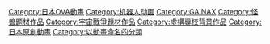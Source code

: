 {{DEFAULTSORT:Toppu o Nerae}}
[[Category:日本OVA動畫|Category:日本OVA動畫]]
[[Category:机器人动画|Category:机器人动画]]
[[Category:GAINAX|Category:GAINAX]][[Category:怪兽题材作品|Category:怪兽题材作品]]
[[Category:宇宙戰爭題材作品|Category:宇宙戰爭題材作品]]
[[Category:虛構專校背景作品|Category:虛構專校背景作品]]
[[Category:日本原創動畫|Category:日本原創動畫]]
[[Category:以動畫命名的分類|Category:以動畫命名的分類]]